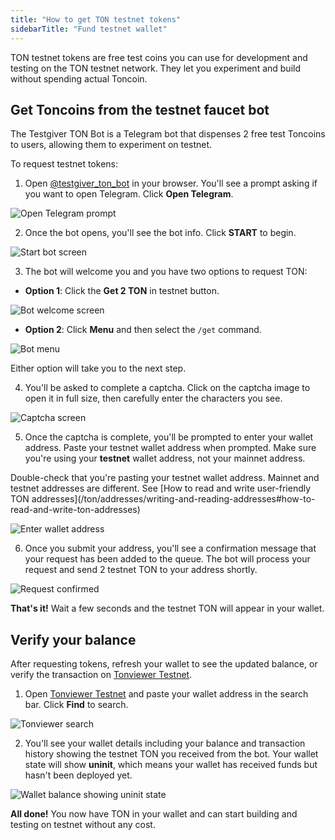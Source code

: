 ```yaml
---
title: "How to get TON testnet tokens"
sidebarTitle: "Fund testnet wallet"
---
```



TON testnet tokens are free test coins you can use for development and testing on the TON testnet network. They let you experiment and build without spending actual Toncoin.

## Get Toncoins from the testnet faucet bot

The Testgiver TON Bot is a Telegram bot that dispenses 2 free test Toncoins to users, allowing them to experiment on testnet.

To request testnet tokens:

1. Open [@testgiver\_ton\_bot](https://t.me/testgiver_ton_bot) in your browser. You'll see a prompt asking if you want to open Telegram. Click **Open Telegram**.

<Image
  src="/resources/images/wallets/fund-wallet/open-telegram-light.png"
  darkSrc="/resources/images/wallets/fund-wallet/open-telegram-dark.png"
  alt="Open Telegram prompt"
/>

2. Once the bot opens, you'll see the bot info. Click **START** to begin.

<Image
  src="/resources/images/wallets/fund-wallet/start-bot-light.png"
  darkSrc="/resources/images/wallets/fund-wallet/start-bot-dark.png"
  alt="Start bot screen"
/>

3. The bot will welcome you and you have two options to request TON:

- **Option 1**: Click the **Get 2 TON** in testnet button.

<Image
src="/resources/images/wallets/fund-wallet/bot-welcome-light.png"
darkSrc="/resources/images/wallets/fund-wallet/bot-welcome-dark.png"
alt="Bot welcome screen"
/>

- **Option 2**: Click **Menu** and then select the `/get` command.

<Image
src="/resources/images/wallets/fund-wallet/menu-light.png"
darkSrc="/resources/images/wallets/fund-wallet/menu-dark.png"
alt="Bot menu"
/>

Either option will take you to the next step.

4. You'll be asked to complete a captcha. Click on the captcha image to open it in full size, then carefully enter the characters you see.

<Image
  src="/resources/images/wallets/fund-wallet/captcha-light.png"
  darkSrc="/resources/images/wallets/fund-wallet/captcha-dark.png"
  alt="Captcha screen"
/>

5. Once the captcha is complete, you'll be prompted to enter your wallet address. Paste your testnet wallet address when prompted. Make sure you're using your **testnet** wallet address, not your mainnet address.

<Aside type="caution">Double-check that you're pasting your testnet wallet address. Mainnet and testnet addresses are different. See [How to read and write user-friendly TON addresses](/ton/addresses/writing-and-reading-addresses#how-to-read-and-write-ton-addresses)</Aside>

<Image
  src="/resources/images/wallets/fund-wallet/enter-address-light.png"
  darkSrc="/resources/images/wallets/fund-wallet/enter-address-dark.png"
  alt="Enter wallet address"
/>

6. Once you submit your address, you'll see a confirmation message that your request has been added to the queue. The bot will process your request and send 2 testnet TON to your address shortly.

<Image
  src="/resources/images/wallets/fund-wallet/request-confirmed-light.png"
  darkSrc="/resources/images/wallets/fund-wallet/request-confirmed-dark.png"
  alt="Request confirmed"
/>

**That's it!** Wait a few seconds and the testnet TON will appear in your wallet.

## Verify your balance

After requesting tokens, refresh your wallet to see the updated balance, or verify the transaction on [Tonviewer Testnet](https://testnet.tonviewer.com/).

1. Open [Tonviewer Testnet](https://testnet.tonviewer.com/) and paste your wallet address in the search bar. Click **Find** to search.

<Image
  src="/resources/images/wallets/fund-wallet/tonviewer-light.png"
  darkSrc="/resources/images/wallets/fund-wallet/tonviewer-dark.png"
  alt="Tonviewer search"
/>

2. You'll see your wallet details including your balance and transaction history showing the testnet TON you received from the bot. Your wallet state will show **uninit**, which means your wallet has received funds but hasn't been deployed yet.

<Image
  src="/resources/images/wallets/fund-wallet/account-uninit-light.png"
  darkSrc="/resources/images/wallets/fund-wallet/account-uninit-dark.png"
  alt="Wallet balance showing uninit state"
/>

**All done!** You now have TON in your wallet and can start building and testing on testnet without any cost.